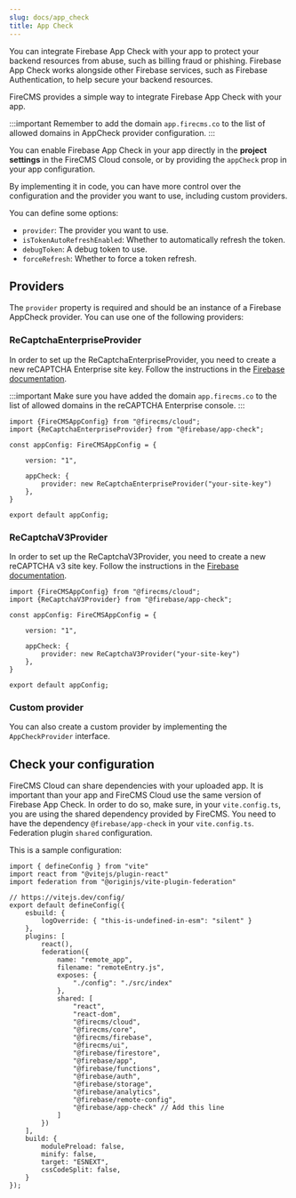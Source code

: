 ```yaml
---
slug: docs/app_check
title: App Check
---
```


You can integrate Firebase App Check with your app to protect your backend resources from abuse, such as billing fraud
or phishing. Firebase App Check works alongside other Firebase services, such as Firebase Authentication,
to help secure your backend resources.

FireCMS provides a simple way to integrate Firebase App Check with your app.

:::important
Remember to add the domain `app.firecms.co` to the list of allowed domains in AppCheck provider configuration.
:::

You can enable Firebase App Check in your app directly in the **project settings** in the FireCMS Cloud console,
or by providing the `appCheck` prop in your app configuration.

By implementing it in code, you can have more control over the configuration and the provider you want to use,
including custom providers.

You can define some options:
- `provider`: The provider you want to use.
- `isTokenAutoRefreshEnabled`: Whether to automatically refresh the token.
- `debugToken`: A debug token to use.
- `forceRefresh`: Whether to force a token refresh.


## Providers

The `provider` property is required and should be an instance of a Firebase AppCheck provider.
You can use one of the following providers:

### ReCaptchaEnterpriseProvider

In order to set up the ReCaptchaEnterpriseProvider, you need to create a new reCAPTCHA Enterprise site key.
Follow the instructions in the [Firebase documentation](https://firebase.google.com/docs/app-check/web/recaptcha-enterprise-provider).

:::important
Make sure you have added the domain `app.firecms.co` to the list of allowed domains in the reCAPTCHA Enterprise console.
:::

```tsx
import {FireCMSAppConfig} from "@firecms/cloud";
import {ReCaptchaEnterpriseProvider} from "@firebase/app-check";

const appConfig: FireCMSAppConfig = {

    version: "1",

    appCheck: {
        provider: new ReCaptchaEnterpriseProvider("your-site-key")
    },
}

export default appConfig;
```

### ReCaptchaV3Provider

In order to set up the ReCaptchaV3Provider, you need to create a new reCAPTCHA v3 site key.
Follow the instructions in the [Firebase documentation](https://firebase.google.com/docs/app-check/web/recaptcha-provider).

```tsx
import {FireCMSAppConfig} from "@firecms/cloud";
import {ReCaptchaV3Provider} from "@firebase/app-check";

const appConfig: FireCMSAppConfig = {

    version: "1",

    appCheck: {
        provider: new ReCaptchaV3Provider("your-site-key")
    },
}

export default appConfig;
```

### Custom provider

You can also create a custom provider by implementing the `AppCheckProvider` interface.


## Check your configuration

FireCMS Cloud can share dependencies with your uploaded app. It is important than your app and FireCMS Cloud use the same version of Firebase App Check.
In order to do so, make sure, in your `vite.config.ts`, you are using the shared dependency provided by FireCMS.
You need to have the dependency `@firebase/app-check` in your `vite.config.ts`. Federation plugin `shared` configuration.

This is a sample configuration:

```tsx
import { defineConfig } from "vite"
import react from "@vitejs/plugin-react"
import federation from "@originjs/vite-plugin-federation"

// https://vitejs.dev/config/
export default defineConfig({
    esbuild: {
        logOverride: { "this-is-undefined-in-esm": "silent" }
    },
    plugins: [
        react(),
        federation({
            name: "remote_app",
            filename: "remoteEntry.js",
            exposes: {
                "./config": "./src/index"
            },
            shared: [
                "react",
                "react-dom",
                "@firecms/cloud",
                "@firecms/core",
                "@firecms/firebase",
                "@firecms/ui",
                "@firebase/firestore",
                "@firebase/app",
                "@firebase/functions",
                "@firebase/auth",
                "@firebase/storage",
                "@firebase/analytics",
                "@firebase/remote-config",
                "@firebase/app-check" // Add this line
            ]
        })
    ],
    build: {
        modulePreload: false,
        minify: false,
        target: "ESNEXT",
        cssCodeSplit: false,
    }
});
```
